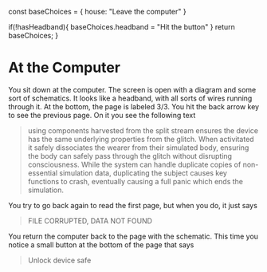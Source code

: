   const baseChoices = {
    house: "Leave the computer"
  }
  
  if(!hasHeadband){
    baseChoices.headband = "Hit the button"
  }
  return baseChoices;
}

# At the Computer

You sit down at the computer. The screen is open with a diagram and some sort of
schematics. It looks like a headband, with all sorts of wires running through
it. At the bottom, the page is labeled 3/3. You hit the back arrow key to see
the previous page. On it you see the following text

> using components harvested from the split stream ensures the device has the
> same underlying properties from the glitch. When activitated it safely
> dissociates the wearer from their simulated body, ensuring the body can safely
> pass through the glitch without disrupting consciousness. While the system can
> handle duplicate copies of non-essential simulation data, duplicating the
> subject causes key functions to crash, eventually causing a full panic which
> ends the simulation. 

You try to go back again to read the first page, but when you do, it just says 

> FILE CORRUPTED, DATA NOT FOUND

You return the computer back to the page with the schematic. This time you
notice a small button at the bottom of the page that says 

> Unlock device safe
